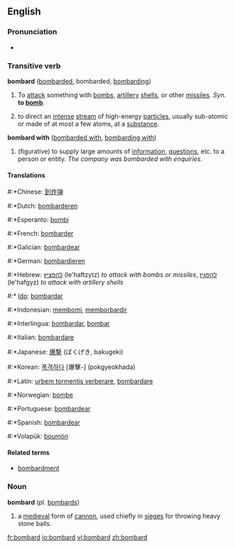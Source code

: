 {{rfc}}
==English==

===Pronunciation===
*{{audio|en-us-bombard.ogg|Audio (US)}}

===Transitive verb===
{{rfc-trverb|Transitive verb}}
'''bombard''' ([[bombarded]], bombarded, [[bombarding]])

# To [[attack]] something with [[bomb]]s, [[artillery]] [[shell]]s, or other [[missile]]s. ''Syn.'' '''to [[bomb]]'''.
# {{physics}} to direct an [[intense]] [[stream]] of high-energy [[particle]]s, usually sub-atomic or made of at most a few atoms, at a [[substance]].

'''bombard with''' ([[bombarded with]], [[bombarding with]])
# (figurative) to supply large amounts of [[information]], [[questions]], etc. to a person or entity. ''The company was bombarded with enquiries.''

====Translations====
{{top}}
#:*Chinese: [[到炸弹]]
#:*Dutch: [[bombarderen]]
#:*Esperanto: [[bombi]]
#:*French: [[bombarder]]
#:*Galician: [[bombardear]]
#:*German: [[bombardieren]]
#:*Hebrew: [[להפציץ]] (le'haftzytz) ''to attack with bombs or missiles'', [[להפגיז]] (le'hafgyz) ''to attack with artillery shells''
#:* [[Ido]]: [[bombardar]]
#:*Indonesian: [[bom|membomi]], [[borbardir|memborbardir]]
{{mid}}
#:*Interlingua: [[bombardar]], [[bombar]]
#:*Italian: [[bombardare]]
#:*Japanese: [[爆撃]] (ばくげき, bakugeki)
#:*Korean: [[폭격하다]] [爆擊-] (pokgyeokhada)
#:*Latin: [[urbem tormentis verberare]], [[bombardare]]
#:*Norwegian: [[bombe]]
#:*Portuguese: [[bombardear]]
#:*Spanish: [[bombardear]]
#:*Volapük: [[boumön]]
{{bottom}}

====Related terms====
*[[bombardment]]

===Noun===
'''bombard''' (pl. [[bombards]])

# a [[medieval]] form of [[cannon]], used chiefly in [[siege]]s for throwing heavy stone balls.

[[fr:bombard]]
[[io:bombard]]
[[vi:bombard]]
[[zh:bombard]]